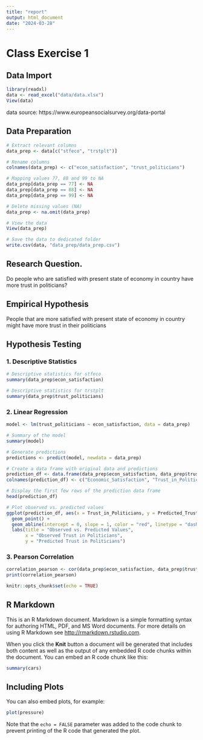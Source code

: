 ```yaml
---
title: "report"
output: html_document
date: "2024-03-28"
---
```



# Class Exercise 1


## Data Import

```r
library(readxl)
data <- read_excel("data/data.xlsx")
View(data)
```
data source: https://www.europeansocialsurvey.org/data-portal


## Data Preparation

```r
# Extract relevant columns
data_prep <- data[c("stfeco", "trstplt")]

# Rename columns
colnames(data_prep) <- c("econ_satisfaction", "trust_politicians")

# Mapping values 77, 88 and 99 to NA
data_prep[data_prep == 77] <- NA
data_prep[data_prep == 88] <- NA
data_prep[data_prep == 99] <- NA

# Delete missing values (NA)
data_prep <- na.omit(data_prep)

# View the data
View(data_prep)

# Save the data to dedicated folder
write.csv(data, "data_prep/data_prep.csv")
```


## Research Question.

Do people who are satisfied with present state of economy in country have more trust in politicians?


## Empirical Hypothesis

People that are more satisfied with present state of economy in country might have more trust in their politicians


## Hypothesis Testing

### 1. Descriptive Statistics

```r
# Descriptive statistics for stfeco
summary(data_prep$econ_satisfaction)

# Descriptive statistics for trstplt
summary(data_prep$trust_politicians)
```


### 2. Linear Regression

```r
model <- lm(trust_politicians ~ econ_satisfaction, data = data_prep)

# Summary of the model
summary(model)

# Generate predictions
predictions <- predict(model, newdata = data_prep)

# Create a data frame with original data and predictions
prediction_df <- data.frame(data_prep$econ_satisfaction, data_prep$trust_politicians, predictions)
colnames(prediction_df) <- c("Economic_Satisfaction", "Trust_in_Politicians", "Predicted_Trust")

# Display the first few rows of the prediction data frame
head(prediction_df)

# Plot observed vs. predicted values
ggplot(prediction_df, aes(x = Trust_in_Politicians, y = Predicted_Trust)) +
  geom_point() +
  geom_abline(intercept = 0, slope = 1, color = "red", linetype = "dashed") +
  labs(title = "Observed vs. Predicted Values",
       x = "Observed Trust in Politicians",
       y = "Predicted Trust in Politicians")
```


### 3. Pearson Correlation

```r
correlation_pearson <- cor(data_prep$econ_satisfaction, data_prep$trust_politicians, method = "pearson")
print(correlation_pearson)
```







```r
knitr::opts_chunk$set(echo = TRUE)
```

## R Markdown

This is an R Markdown document. Markdown is a simple formatting syntax for authoring HTML, PDF, and MS Word documents. For more details on using R Markdown see <http://rmarkdown.rstudio.com>.

When you click the **Knit** button a document will be generated that includes both content as well as the output of any embedded R code chunks within the document. You can embed an R code chunk like this:

```r
summary(cars)
```

## Including Plots

You can also embed plots, for example:

```r
plot(pressure)
```

Note that the `echo = FALSE` parameter was added to the code chunk to prevent printing of the R code that generated the plot.
